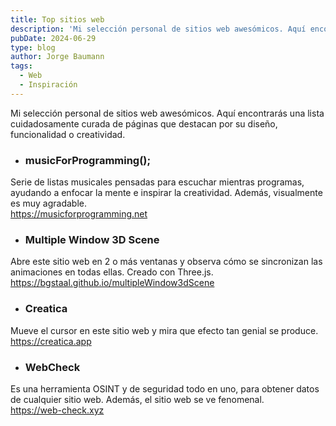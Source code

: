 ```yaml
---
title: Top sitios web
description: 'Mi selección personal de sitios web awesómicos. Aquí encontrarás una lista cuidadosamente curada de páginas que destacan por su diseño, funcionalidad o creatividad.'
pubDate: 2024-06-29
type: blog
author: Jorge Baumann
tags:
  - Web
  - Inspiración
---
```


Mi selección personal de sitios web awesómicos. Aquí encontrarás una lista cuidadosamente curada de páginas que destacan por su diseño, funcionalidad o creatividad.

- ### musicForProgramming();  
Serie de listas musicales pensadas para escuchar mientras programas, ayudando a enfocar la mente e inspirar la creatividad. Además, visualmente es muy agradable.  
https://musicforprogramming.net

- ### Multiple Window 3D Scene  
Abre este sitio web en 2 o más ventanas y observa cómo se sincronizan las animaciones en todas ellas. Creado con Three.js.  
https://bgstaal.github.io/multipleWindow3dScene

- ### Creatica  
Mueve el cursor en este sitio web y mira que efecto tan genial se produce. 
https://creatica.app

- ### WebCheck  
Es una herramienta OSINT y de seguridad todo en uno, para obtener datos de cualquier sitio web. Además, el sitio web se ve fenomenal.  
https://web-check.xyz